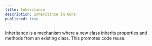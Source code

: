 ```yaml
---
title: Inheritance
description: Inheritance in OOPs
published: true
---
```


Inheritance is a mechanism where a new class inherits properties and methods from an existing class. This promotes code reuse.